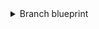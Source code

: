 <details>
<summary>Branch blueprint</summary>

```json showLineNumbers
{
  "identifier": "branch_protection",
  "title": "Branch protection",
  "icon": "Microservice",
  "schema": {
    "properties": {
      "require_approval_count": {
        "title": "Require approvals",
        "type": "number",
        "icon": "DefaultProperty"
      },
      "is_protected": {
        "title": "Is branch protected",
        "type": "boolean",
        "icon": "DefaultProperty"
      },
      "require_code_owner_review": {
        "title": "Require code owner review",
        "type": "boolean",
        "icon": "DefaultProperty"
      },
      "allow_deletions": {
        "title": "Allow deletions",
        "type": "boolean",
        "icon": "DefaultProperty"
      },
      "allow_force_pushes": {
        "title": "Allow force pushes",
        "type": "boolean",
        "icon": "DefaultProperty"
      },
      "url": {
        "title": "Branch url",
        "type": "string",
        "format": "url"
      },
      "require_signed_commits": {
        "title": "Require signed commits",
        "type": "boolean",
        "icon": "DefaultProperty"
      },
      "require_linear_history": {
        "title": "Require linear history",
        "type": "boolean",
        "icon": "DefaultProperty"
      },
      "restrict_creations": {
        "title": "Restrict creations",
        "type": "boolean",
        "icon": "DefaultProperty"
      },
      "restrict_updates": {
        "title": "Restrict updates",
        "type": "boolean",
        "icon": "DefaultProperty"
      },
      "require_conversation_resolution": {
        "title": "Require conversation resolution",
        "type": "boolean",
        "icon": "DefaultProperty"
      },
      "lock_branch": {
        "title": "Lock branch",
        "type": "boolean",
        "icon": "DefaultProperty"
      },
      "block_force_pushes": {
        "title": "Block force pushes",
        "type": "boolean",
        "icon": "DefaultProperty"
      }
    },
    "required": []
  },
  "mirrorProperties": {},
  "calculationProperties": {},
  "aggregationProperties": {},
  "relations": {
    "repository": {
      "title": "Repository",
      "target": "service",
      "required": false,
      "many": true
    }
  }
}
```

</details>
